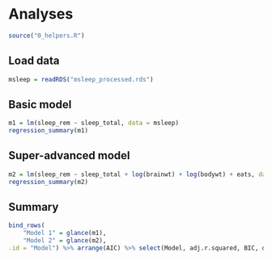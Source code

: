 # Analyses {.tabset .tabset-sticky}

```r
source("0_helpers.R")
```

## Load data

```r
msleep = readRDS("msleep_processed.rds")
```

## Basic model {.tabset .tabset-sticky}

```r
m1 = lm(sleep_rem ~ sleep_total, data = msleep)
regression_summary(m1)
```

## Super-advanced model {.active .tabset .tabset-sticky}

```r
m2 = lm(sleep_rem ~ sleep_total + log(brainwt) + log(bodywt) + eats, data = msleep)
regression_summary(m2)
```

## Summary

```r
bind_rows(
	"Model 1" = glance(m1), 
	"Model 2" = glance(m2),
.id = "Model") %>% arrange(AIC) %>% select(Model, adj.r.squared, BIC, deviance, df.residual)
```

